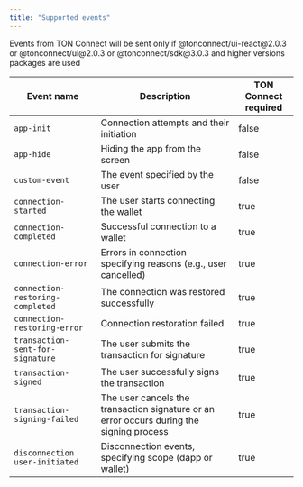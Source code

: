 ```yaml
---
title: "Supported events"
---
```


Events from TON Connect will be sent only if @tonconnect/ui-react\@2.0.3 or @tonconnect/ui\@2.0.3 or @tonconnect/sdk\@3.0.3 and higher versions packages are used

| Event name	                     | Description	                                                                              | TON Connect required |
|---------------------------------|-------------------------------------------------------------------------------------------| --- |
| `app-init`                        | 	Connection attempts and their initiation	                                                | false|
| `app-hide`                        | 	Hiding the app from the screen	                                                          |false |
| `custom-event`	                   | The event specified by the user	                                                          |false|
| `connection-started`	             | The user starts connecting the wallet	                                                    |true|
| `connection-completed`	           | Successful connection to a wallet	                                                        |true|
| `connection-error`	               | Errors in connection specifying reasons (e.g., user cancelled)                            |	true|
| `connection-restoring-completed`	 | The connection was restored successfully	                                                 |true|
| `connection-restoring-error`      | 	Connection restoration failed	                                                           |true|
| `transaction-sent-for-signature`  | 	The user submits the transaction for signature	                                          |true|
| `transaction-signed`              | 	The user successfully signs the transaction	                                             |true|
| `transaction-signing-failed`	     | The user cancels the transaction signature or an error occurs during the signing process	 |true|
| `disconnection	user-initiated`    | Disconnection events, specifying scope (dapp or wallet)                                   |	true|
